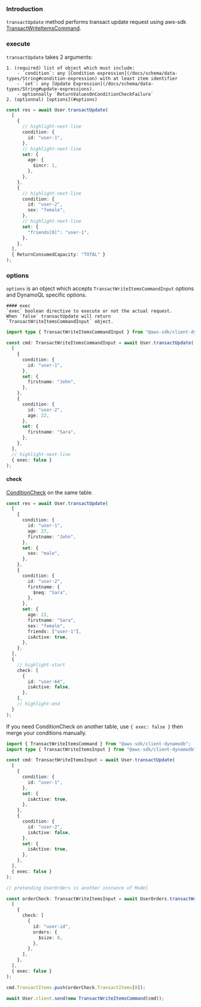 ### Introduction
`transactUpdate` method performs transact update request using aws-sdk [TransactWriteItemsCommand](https://docs.aws.amazon.com/AWSJavaScriptSDK/v3/latest/client/dynamodb/command/TransactWriteItemsCommand/).



### execute

`transactUpdate` takes 2 arguments:

    1. (required) list of object which must include:
        - `condition`: any [Condition expression](/docs/schema/data-types/String#condition-expression) with at least item identifier
        - `set`: any [Update Expression](/docs/schema/data-types/String#update-expressions).
        - optionnally `ReturnValuesOnConditionCheckFailure`
    2. (optionnal) [options](#options) 



```ts
const res = await User.transactUpdate(
  [
    {
      // highlight-next-line
      condition: {
        id: "user-1",
      },
      // highlight-next-line
      set: {
        age: {
          $incr: 1,
        },
      },
    },
    {
      // highlight-next-line
      condition: {
        id: "user-2",
        sex: "female",
      },
      // highlight-next-line
      set: {
        "friends[0]": "user-1",
      },
    },
  ],
  { ReturnConsumedCapacity: "TOTAL" }
);
```


### options

`options` is an object which accepts `TransactWriteItemsCommandInput` options and DynamoQL specific options.


    #### exec
    `exec` boolean directive to execute or not the actual request.  
    When `false` transactUpdate will return `TransactWriteItemsCommandInput` object.


```ts
import type { TransactWriteItemsCommandInput } from "@aws-sdk/client-dynamodb";

const cmd: TransactWriteItemsCommandInput = await User.transactUpdate(
  [
    {
      condition: {
        id: "user-1",
      },
      set: {
        firstname: "John",
      },
    },
    {
      condition: {
        id: "user-2",
        age: 22,
      },
      set: {
        firstname: "Sara",
      },
    },
  ],
  // highlight-next-line
  { exec: false }
);
```



 #### check

[ConditionCheck](https://docs.aws.amazon.com/amazondynamodb/latest/APIReference/API_ConditionCheck.html) on the same table.


```ts
const res = await User.transactUpdate(
  [
    {
      condition: {
        id: "user-1",
        age: 27,
        firstname: "John",
      },
      set: {
        sex: "male",
      },
    },
    {
      condition: {
        id: "user-2",
        firstname: {
          $neq: "Sara",
        },
      },
      set: {
        age: 22,
        firstname: "Sara",
        sex: "female",
        friends: ["user-1"],
        isActive: true,
      },
    },
  ],
  {
    // highlight-start
    check: [
      {
        id: "user-64",
        isActive: false,
      },
    ],
    // highlight-end
  }
);
```

If you need ConditionCheck on another table, use `{ exec: false }` then merge your conditions manually.

```ts
import { TransactWriteItemsCommand } from "@aws-sdk/client-dynamodb";
import type { TransactWriteItemsInput } from "@aws-sdk/client-dynamodb";

const cmd: TransactWriteItemsInput = await User.transactUpdate(
  [
    {
      condition: {
        id: "user-1",
      },
      set: {
        isActive: true,
      },
    },
    {
      condition: {
        id: "user-2",
        isActive: false,
      },
      set: {
        isActive: true,
      },
    },
  ],
  { exec: false }
);

// pretending UserOrders is another instance of Model

const orderCheck: TransactWriteItemsInput = await UserOrders.transactWrite(
  [
    {
      check: [
        {
          id: "user-id",
          orders: {
            $size: 0,
          },
        },
      ],
    },
  ],
  { exec: false }
);

cmd.TransactItems.push(orderCheck.TransactItems[0]);

await User.client.send(new TransactWriteItemsCommand(cmd));
```